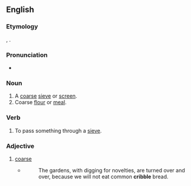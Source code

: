 ==English==

===Etymology===
{{etyl|fr|en}} {{m|fr|crible}}, {{etyl|LL.|en}} {{lena}} {{m|la|criblus||sieve}}.

===Pronunciation===
* {{IPA|en|/ˈkɹɪbəl/}}

===Noun===
{{en-noun}}

# A [[coarse]] [[sieve]] or [[screen]].
# Coarse [[flour]] or [[meal]].
#: {{rfquotek|en|Johnson}}

===Verb===
{{en-verb|cribbl}}

# To pass something through a [[sieve]].

===Adjective===
{{en-adj}}

# {{lb|en|obsolete}} [[coarse]]
#* {{rfdatek|en|Richard Huloet}}
#*: The gardens, with digging for novelties, are turned over and over, because we will not eat common '''cribble''' bread.